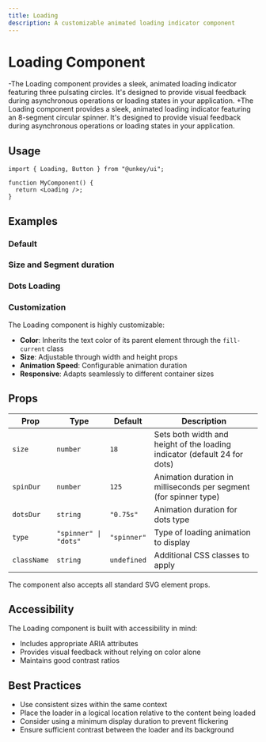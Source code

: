 ```yaml
---
title: Loading
description: A customizable animated loading indicator component
---
```


# Loading Component

-The Loading component provides a sleek, animated loading indicator featuring three pulsating circles. It's designed to provide visual feedback during asynchronous operations or loading states in your application.
+The Loading component provides a sleek, animated loading indicator featuring an 8-segment circular spinner. It's designed to provide visual feedback during asynchronous operations or loading states in your application.

## Usage

```tsx
import { Loading, Button } from "@unkey/ui";

function MyComponent() {
  return <Loading />;
}
```

## Examples

### Default

<LoadingExample />

### Size and Segment duration

<CustomSizeAndDuration />

### Dots Loading

<DotsLineExample />

### Customization

The Loading component is highly customizable:

- **Color**: Inherits the text color of its parent element through the `fill-current` class
- **Size**: Adjustable through width and height props
- **Animation Speed**: Configurable animation duration
- **Responsive**: Adapts seamlessly to different container sizes

## Props

| Prop | Type | Default | Description |
|------|------|---------|-------------|
| `size` | `number` | `18` | Sets both width and height of the loading indicator (default 24 for dots) |
| `spinDur` | `number` | `125` | Animation duration in milliseconds per segment (for spinner type) |
| `dotsDur` | `string` | `"0.75s"` | Animation duration for dots type |
| `type` | `"spinner" \| "dots"` | `"spinner"` | Type of loading animation to display |
| `className` | `string` | `undefined` | Additional CSS classes to apply |

The component also accepts all standard SVG element props.

## Accessibility

The Loading component is built with accessibility in mind:
- Includes appropriate ARIA attributes
- Provides visual feedback without relying on color alone
- Maintains good contrast ratios

## Best Practices

- Use consistent sizes within the same context
- Place the loader in a logical location relative to the content being loaded
- Consider using a minimum display duration to prevent flickering
- Ensure sufficient contrast between the loader and its background 